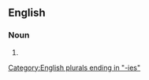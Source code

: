 ==English==

===Noun===
{{head|en|noun plural form}}

# {{plural of|homebody|lang=en}}

[[Category:English plurals ending in "-ies"]]